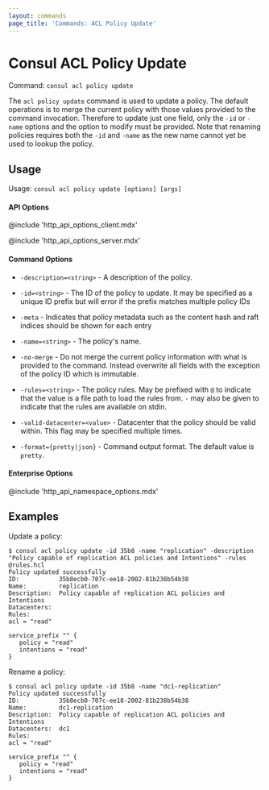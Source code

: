 ```yaml
---
layout: commands
page_title: 'Commands: ACL Policy Update'
---
```



# Consul ACL Policy Update

Command: `consul acl policy update`

The `acl policy update` command is used to update a policy. The default operations is to merge the current policy
with those values provided to the command invocation. Therefore to update just one field, only
the `-id` or `-name` options and the option to modify must be provided. Note that renaming
policies requires both the `-id` and `-name` as the new name cannot yet be used to lookup the
policy.

## Usage

Usage: `consul acl policy update [options] [args]`

#### API Options

@include 'http_api_options_client.mdx'

@include 'http_api_options_server.mdx'

#### Command Options

- `-description=<string>` - A description of the policy.

- `-id=<string>` - The ID of the policy to update. It may be specified as a
  unique ID prefix but will error if the prefix matches multiple policy IDs

- `-meta` - Indicates that policy metadata such as the content hash and raft
  indices should be shown for each entry

- `-name=<string>` - The policy's name.

- `-no-merge` - Do not merge the current policy information with what is provided
  to the command. Instead overwrite all fields with the exception of
  the policy ID which is immutable.

- `-rules=<string>` - The policy rules. May be prefixed with `@` to indicate that
  the value is a file path to load the rules from. `-` may also be given to
  indicate that the rules are available on stdin.

- `-valid-datacenter=<value>` - Datacenter that the policy should be valid within.
  This flag may be specified multiple times.

- `-format={pretty|json}` - Command output format. The default value is `pretty`.

#### Enterprise Options

@include 'http_api_namespace_options.mdx'

## Examples

Update a policy:

```shell-session
$ consul acl policy update -id 35b8 -name "replication" -description "Policy capable of replication ACL policies and Intentions" -rules @rules.hcl
Policy updated successfully
ID:           35b8ecb0-707c-ee18-2002-81b238b54b38
Name:         replication
Description:  Policy capable of replication ACL policies and Intentions
Datacenters:
Rules:
acl = "read"

service_prefix "" {
   policy = "read"
   intentions = "read"
}
```

Rename a policy:

```shell-session
$ consul acl policy update -id 35b8 -name "dc1-replication"
Policy updated successfully
ID:           35b8ecb0-707c-ee18-2002-81b238b54b38
Name:         dc1-replication
Description:  Policy capable of replication ACL policies and Intentions
Datacenters:  dc1
Rules:
acl = "read"

service_prefix "" {
   policy = "read"
   intentions = "read"
}
```
